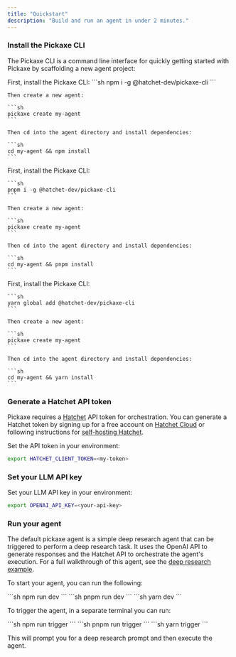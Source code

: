```yaml
---
title: "Quickstart"
description: "Build and run an agent in under 2 minutes."
---
```


### Install the Pickaxe CLI

The Pickaxe CLI is a command line interface for quickly getting started with Pickaxe by scaffolding a new agent project:

<Tabs>
  <Tab title="npm">
  First, install the Pickaxe CLI:
    ```sh
    npm i -g @hatchet-dev/pickaxe-cli
    ```

    Then create a new agent:

    ```sh
    pickaxe create my-agent
    ```

    Then cd into the agent directory and install dependencies:

    ```sh
    cd my-agent && npm install
    ```
  </Tab>
  <Tab title="pnpm">
    First, install the Pickaxe CLI:

    ```sh
    pnpm i -g @hatchet-dev/pickaxe-cli
    ```

    Then create a new agent:

    ```sh
    pickaxe create my-agent
    ```

    Then cd into the agent directory and install dependencies:

    ```sh
    cd my-agent && pnpm install
    ```
  </Tab>
  <Tab title="yarn">
    First, install the Pickaxe CLI:
  
    ```sh
    yarn global add @hatchet-dev/pickaxe-cli
    ```

    Then create a new agent:

    ```sh
    pickaxe create my-agent
    ```

    Then cd into the agent directory and install dependencies:

    ```sh
    cd my-agent && yarn install
    ```
  </Tab>
</Tabs>


### Generate a Hatchet API token

Pickaxe requires a [Hatchet](https://hatchet.run) API token for orchestration. You can generate a Hatchet token by signing up for a free account on [Hatchet Cloud](https://cloud.onhatchet.run) or following instructions for [self-hosting Hatchet](https://docs.hatchet.run/self-hosting).

Set the API token in your environment:

```sh
export HATCHET_CLIENT_TOKEN=<my-token>
```

### Set your LLM API key

Set your LLM API key in your environment:

```sh
export OPENAI_API_KEY=<your-api-key>
```

### Run your agent

The default pickaxe agent is a simple deep research agent that can be triggered to perform a deep research task. It uses the OpenAI API to generate responses and the Hatchet API to orchestrate the agent's execution. For a full walkthrough of this agent, see the [deep research example](./examples/deep-research).

To start your agent, you can run the following:

<Tabs>
  <Tab title="npm">
    ```sh
    npm run dev
    ```
  </Tab>
  <Tab title="pnpm">
    ```sh
    pnpm run dev
    ```
  </Tab>
  <Tab title="yarn">
    ```sh
    yarn dev
    ```
  </Tab>
</Tabs>

To trigger the agent, in a separate terminal you can run:

<Tabs>
  <Tab title="npm">
    ```sh
    npm run trigger
    ```
  </Tab>
  <Tab title="pnpm">
    ```sh
    pnpm run trigger
    ```
  </Tab>
  <Tab title="yarn">
    ```sh
    yarn trigger
    ```
  </Tab>
</Tabs>

This will prompt you for a deep research prompt and then execute the agent.
